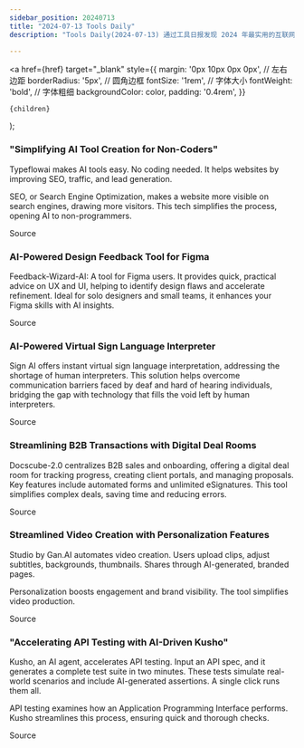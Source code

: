 ```yaml
---
sidebar_position: 20240713
title: "2024-07-13 Tools Daily"
description: "Tools Daily(2024-07-13) 通过工具日报发现 2024 年最实用的互联网软件、AI工具和产品！"

---
```



  <a
    href={href}
    target="_blank"
    style={{
      margin: '0px 10px 0px 0px', // 左右边距
      borderRadius: '5px', // 圆角边框
      fontSize: '1rem', // 字体大小
      fontWeight: 'bold', // 字体粗细
      backgroundColor: color,
      padding: '0.4rem',
    }}
  >
    {children}
  </a>
);

### "Simplifying AI Tool Creation for Non-Coders"

Typeflowai makes AI tools easy. No coding needed. It helps websites by improving SEO, traffic, and lead generation.

SEO, or Search Engine Optimization, makes a website more visible on search engines, drawing more visitors. This tech simplifies the process, opening AI to non-programmers.

<Link href="https://www.producthunt.com/posts/typeflowai" color="#B0C4DE">Source</Link>

### AI-Powered Design Feedback Tool for Figma

Feedback-Wizard-AI: A tool for Figma users. It provides quick, practical advice on UX and UI, helping to identify design flaws and accelerate refinement. Ideal for solo designers and small teams, it enhances your Figma skills with AI insights.

<Link href="https://www.producthunt.com/posts/feedback-wizard-ai" color="#B0C4DE">Source</Link>

### AI-Powered Virtual Sign Language Interpreter

Sign AI offers instant virtual sign language interpretation, addressing the shortage of human interpreters. This solution helps overcome communication barriers faced by deaf and hard of hearing individuals, bridging the gap with technology that fills the void left by human interpreters.

<Link href="https://www.producthunt.com/posts/sign-ai" color="#B0C4DE">Source</Link>

### Streamlining B2B Transactions with Digital Deal Rooms

Docscube-2.0 centralizes B2B sales and onboarding, offering a digital deal room for tracking progress, creating client portals, and managing proposals. Key features include automated forms and unlimited eSignatures. This tool simplifies complex deals, saving time and reducing errors.

<Link href="https://www.producthunt.com/posts/docscube-2-0" color="#B0C4DE">Source</Link>

### Streamlined Video Creation with Personalization Features

Studio by Gan.AI automates video creation. Users upload clips, adjust subtitles, backgrounds, thumbnails. Shares through AI-generated, branded pages.

Personalization boosts engagement and brand visibility. The tool simplifies video production.

<Link href="https://www.producthunt.com/posts/studio-by-gan-ai-recorder" color="#B0C4DE">Source</Link>

### "Accelerating API Testing with AI-Driven Kusho"

Kusho, an AI agent, accelerates API testing. Input an API spec, and it generates a complete test suite in two minutes. These tests simulate real-world scenarios and include AI-generated assertions. A single click runs them all.

API testing examines how an Application Programming Interface performs. Kusho streamlines this process, ensuring quick and thorough checks.

<Link href="https://www.producthunt.com/posts/kushoai" color="#B0C4DE">Source</Link>

